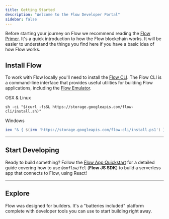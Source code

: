 ```yaml
---
title: Getting Started
description: "Welcome to the Flow Developer Portal"
sidebar: false
---
```



Before starting your journey on Flow we recommend reading the <a href="https://www.onflow.org/primer">Flow Primer</a>. It's a quick introduction to how the Flow blockchain works. It will be easier to understand the things you find here if you have a basic idea of how Flow works.

## Install Flow

To work with Flow locally you'll need to install the <a href="https://github.com/onflow/flow/blob/master/docs/cli.md#flow-cli">Flow CLI</a>.
The Flow CLI is a command-line interface that provides useful utilities for building Flow applications, including the [Flow Emulator](/emulator).

<MenuTitle>OSX & Linux</MenuTitle>

```shell
sh -ci "$(curl -fsSL https://storage.googleapis.com/flow-cli/install.sh)"
```

<MenuTitle>Windows</MenuTitle>

```powershell
iex "& { $(irm 'https://storage.googleapis.com/flow-cli/install.ps1') }"
```

---

## Start Developing

Ready to build something? Follow the [Flow App Quickstart](/flow-js-sdk/flow-app-quickstart/) for a detailed guide covering how to use `@onflow/fcl` (**Flow JS SDK**) to build a serverless app that connects to Flow, using React!

---

## Explore

Flow was designed for builders. It's a "batteries included" platform complete with developer tools you can use to start building right away.

<DocsetMenu />
